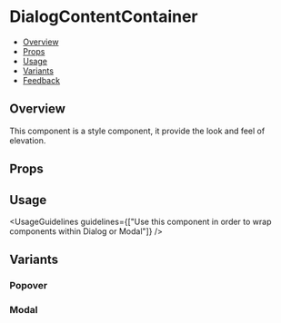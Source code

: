 
<Meta of={DialogContentContainerStories} />

# DialogContentContainer

- [Overview](#overview)
- [Props](#props)
- [Usage](#usage)
- [Variants](#variants)
- [Feedback](#feedback)

## Overview

This component is a style component, it provide the look and feel of elevation.

<Canvas>
  <Story of={DialogContentContainerStories.Overview} />
</Canvas>

## Props

<PropsTable />

## Usage

<UsageGuidelines guidelines={["Use this component in order to wrap components within Dialog or Modal"]} />

## Variants

### Popover

<Canvas>
  <Story of={DialogContentContainerStories.Popover} />
</Canvas>

### Modal

<Canvas>
  <Story of={DialogContentContainerStories.Modal} />
</Canvas>
